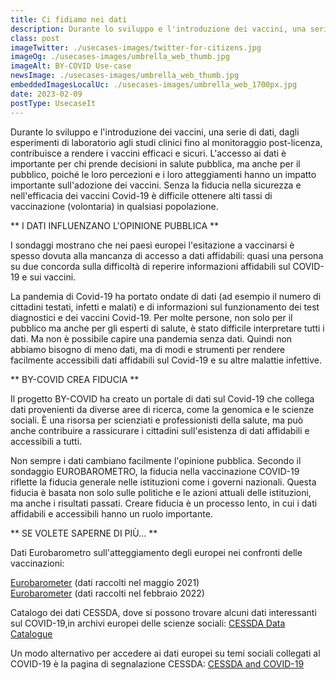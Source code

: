 ```yaml
---
title: Ci fidiamo nei dati
description: Durante lo sviluppo e l'introduzione dei vaccini, una serie di dati, dagli esperimenti di laboratorio agli studi clinici fino al monitoraggio post-licenza, contribuisce a rendere i vaccini efficaci e sicuri. 
class: post
imageTwitter: ./usecases-images/twitter-for-citizens.jpg
imageOg: ./usecases-images/umbrella_web_thumb.jpg
imageAlt: BY-COVID Use-case
newsImage: ./usecases-images/umbrella_web_thumb.jpg
embeddedImagesLocalUc: ./usecases-images/umbrella_web_1700px.jpg
date: 2023-02-09
postType: UsecaseIt
---
```


Durante lo sviluppo e l'introduzione dei vaccini, una serie di dati, dagli esperimenti di laboratorio agli studi clinici fino al monitoraggio post-licenza, contribuisce a rendere i vaccini efficaci e sicuri. L'accesso ai dati è importante per chi prende decisioni in  salute pubblica, ma anche per il pubblico, poiché le loro percezioni e i loro atteggiamenti hanno un impatto importante sull'adozione dei vaccini.
Senza la fiducia nella sicurezza e nell'efficacia dei vaccini Covid-19 è difficile ottenere alti tassi di vaccinazione (volontaria) in qualsiasi popolazione.

** I DATI INFLUENZANO L'OPINIONE PUBBLICA **

I sondaggi mostrano che nei paesi europei l'esitazione a vaccinarsi è spesso dovuta alla mancanza di accesso a dati affidabili: quasi una persona su due concorda sulla difficoltà di reperire informazioni affidabili sul COVID-19 e sui vaccini.

La pandemia di Covid-19 ha portato ondate di dati (ad esempio il numero di cittadini testati, infetti e malati) e di informazioni sul funzionamento dei test diagnostici e dei vaccini Covid-19.  Per molte persone, non solo per il pubblico ma anche per gli esperti di salute, è stato difficile interpretare tutti i dati. Ma non è possibile capire una pandemia senza dati. Quindi non abbiamo bisogno di meno dati, ma di modi e strumenti per rendere facilmente accessibili dati affidabili sul Covid-19 e su altre malattie infettive.  

** BY-COVID CREA FIDUCIA **

Il progetto BY-COVID ha creato un portale di dati sul Covid-19 che collega dati provenienti da diverse aree di ricerca, come la genomica e le scienze sociali. È una risorsa per scienziati e professionisti della salute, ma può anche contribuire a rassicurare i cittadini sull'esistenza di dati affidabili e accessibili a tutti. 

Non sempre i dati cambiano facilmente l'opinione pubblica. Secondo il sondaggio EUROBAROMETRO, la fiducia nella vaccinazione COVID-19 riflette la fiducia generale nelle istituzioni come i governi nazionali. Questa fiducia è basata  non solo sulle politiche e le azioni attuali delle istituzioni, ma anche i risultati passati. Creare fiducia è un processo lento, in cui i dati affidabili e accessibili hanno un ruolo importante.


** SE VOLETE SAPERNE DI PIÙ… **

Dati Eurobarometro sull'atteggiamento degli europei nei confronti delle vaccinazioni: 

[Eurobarometer](https://europa.eu/eurobarometer/surveys/detail/2512) (dati raccolti nel maggio 2021) <br />
[Eurobarometer](https://europa.eu/eurobarometer/surveys/detail/2692) (dati raccolti nel febbraio 2022) 

Catalogo dei dati CESSDA, dove si possono trovare alcuni dati interessanti  sul COVID-19,in archivi europei delle scienze sociali: [CESSDA Data Catalogue](https://datacatalogue.cessda.eu/)

Un modo alternativo per accedere ai dati europei su temi sociali collegati al COVID-19 è la pagina di segnalazione CESSDA: [CESSDA and COVID-19](https://www.cessda.eu/Covid-19)

